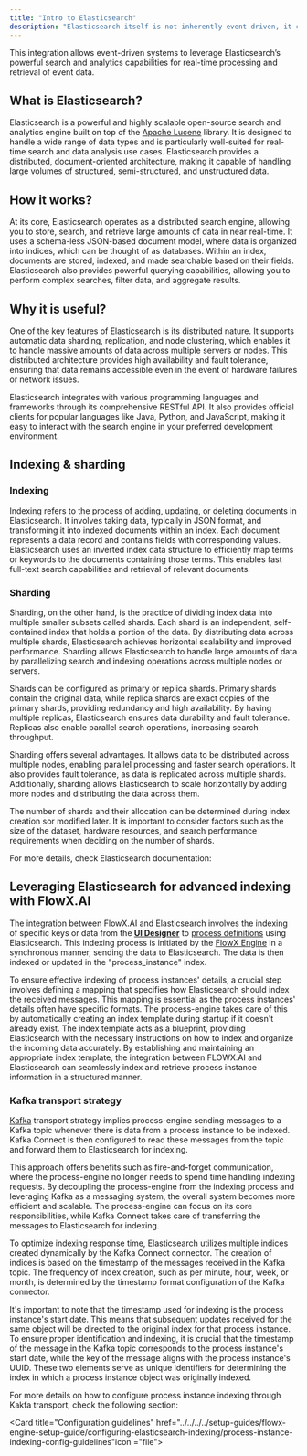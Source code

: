 ```yaml
---
title: "Intro to Elasticsearch"
description: "Elasticsearch itself is not inherently event-driven, it can be integrated into event-driven architectures or workflows. External components or frameworks detect and trigger events, and Elasticsearch is utilized to efficiently index and make the event data searchable."
---
```


This integration allows event-driven systems to leverage Elasticsearch’s powerful search and analytics capabilities for real-time processing and retrieval of event data.


## What is Elasticsearch?

Elasticsearch is a powerful and highly scalable open-source search and analytics engine built on top of the [Apache Lucene](https://lucene.apache.org/) library. It is designed to handle a wide range of data types and is particularly well-suited for real-time search and data analysis use cases. Elasticsearch provides a distributed, document-oriented architecture, making it capable of handling large volumes of structured, semi-structured, and unstructured data.

## How it works?

At its core, Elasticsearch operates as a distributed search engine, allowing you to store, search, and retrieve large amounts of data in near real-time. It uses a schema-less JSON-based document model, where data is organized into indices, which can be thought of as databases. Within an index, documents are stored, indexed, and made searchable based on their fields. Elasticsearch also provides powerful querying capabilities, allowing you to perform complex searches, filter data, and aggregate results.

## Why it is useful?

One of the key features of Elasticsearch is its distributed nature. It supports automatic data sharding, replication, and node clustering, which enables it to handle massive amounts of data across multiple servers or nodes. This distributed architecture provides high availability and fault tolerance, ensuring that data remains accessible even in the event of hardware failures or network issues.

Elasticsearch integrates with various programming languages and frameworks through its comprehensive RESTful API. It also provides official clients for popular languages like Java, Python, and JavaScript, making it easy to interact with the search engine in your preferred development environment.

## Indexing & sharding

### Indexing

Indexing refers to the process of adding, updating, or deleting documents in Elasticsearch. It involves taking data, typically in JSON format, and transforming it into indexed documents within an index. Each document represents a data record and contains fields with corresponding values. Elasticsearch uses an inverted index data structure to efficiently map terms or keywords to the documents containing those terms. This enables fast full-text search capabilities and retrieval of relevant documents.

### Sharding

Sharding, on the other hand, is the practice of dividing index data into multiple smaller subsets called shards. Each shard is an independent, self-contained index that holds a portion of the data. By distributing data across multiple shards, Elasticsearch achieves horizontal scalability and improved performance. Sharding allows Elasticsearch to handle large amounts of data by parallelizing search and indexing operations across multiple nodes or servers.

Shards can be configured as primary or replica shards. Primary shards contain the original data, while replica shards are exact copies of the primary shards, providing redundancy and high availability. By having multiple replicas, Elasticsearch ensures data durability and fault tolerance. Replicas also enable parallel search operations, increasing search throughput.

Sharding offers several advantages. It allows data to be distributed across multiple nodes, enabling parallel processing and faster search operations. It also provides fault tolerance, as data is replicated across multiple shards. Additionally, sharding allows Elasticsearch to scale horizontally by adding more nodes and distributing the data across them.

The number of shards and their allocation can be determined during index creation sor modified later. It is important to consider factors such as the size of the dataset, hardware resources, and search performance requirements when deciding on the number of shards.

For more details, check Elasticsearch documentation:

<Card icon = "link" title ="Elasticsearch documentation" href = "https://www.elastic.co/guide/index.html"></Card>

## Leveraging Elasticsearch for advanced indexing with FlowX.AI

The integration between FlowX.AI and Elasticsearch involves the indexing of specific keys or data from the [**UI Designer**](../../../building-blocks/ui-designer/) to [process definitions](../../../building-blocks/process/process-definition) using Elasticsearch. This indexing process is initiated by the [FlowX Engine](../../../platform-deep-dive/core-components/flowx-engine) in a synchronous manner, sending the data to Elasticsearch. The data is then indexed or updated in the "process_instance" index.

To ensure effective indexing of process instances' details, a crucial step involves defining a mapping that specifies how Elasticsearch should index the received messages. This mapping is essential as the process instances' details often have specific formats. The process-engine takes care of this by automatically creating an index template during startup if it doesn't already exist. The index template acts as a blueprint, providing Elasticsearch with the necessary instructions on how to index and organize the incoming data accurately. By establishing and maintaining an appropriate index template, the integration between FLOWX.AI and Elasticsearch can seamlessly index and retrieve process instance information in a structured manner.

### Kafka transport strategy

[Kafka](../event-driven-architecture-frameworks/intro-to-kafka-concepts) transport strategy implies process-engine sending messages to a Kafka topic whenever there is data from a process instance to be indexed. Kafka Connect is then configured to read these messages from the topic and forward them to Elasticsearch for indexing.

This approach offers benefits such as fire-and-forget communication, where the process-engine no longer needs to spend time handling indexing requests. By decoupling the process-engine from the indexing process and leveraging Kafka as a messaging system, the overall system becomes more efficient and scalable. The process-engine can focus on its core responsibilities, while Kafka Connect takes care of transferring the messages to Elasticsearch for indexing.

To optimize indexing response time, Elasticsearch utilizes multiple indices created dynamically by the Kafka Connect connector. The creation of indices is based on the timestamp of the messages received in the Kafka topic. The frequency of index creation, such as per minute, hour, week, or month, is determined by the timestamp format configuration of the Kafka connector.

It's important to note that the timestamp used for indexing is the process instance's start date. This means that subsequent updates received for the same object will be directed to the original index for that process instance. To ensure proper identification and indexing, it is crucial that the timestamp of the message in the Kafka topic corresponds to the process instance's start date, while the key of the message aligns with the process instance's UUID. These two elements serve as unique identifiers for determining the index in which a process instance object was originally indexed.

For more details on how to configure process instance indexing through Kakfa transport, check the following section:

<CardGroup>
<Card title="Configuring elasticsearch indexing" href="../../../../setup-guides/flowx-engine-setup-guide/configuring-elasticsearch-indexing/elasticsearch-indexing" icon="file">
</Card>

<Card title="Configuration guidelines" href="../../../../setup-guides/flowx-engine-setup-guide/configuring-elasticsearch-indexing/process-instance-indexing-config-guidelines"icon ="file">
</Card>
</CardGroup>





